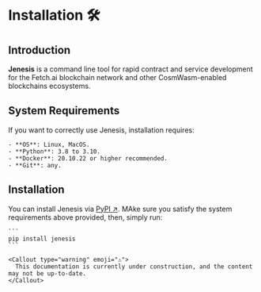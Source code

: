 
# Installation 🛠️

## Introduction

**Jenesis** is a command line tool for rapid contract and service development for the Fetch.ai blockchain network and other CosmWasm-enabled blockchains ecosystems.

## System Requirements

If you want to correctly use Jenesis, installation requires:

    - **OS**: Linux, MacOS.
    - **Python**: 3.8 to 3.10.
    - **Docker**: 20.10.22 or higher recommended.
    - **Git**: any.

## Installation

You can install Jenesis via [PyPI ↗️](https://pypi.org/project/jenesis/). MAke sure you satisfy the system requirements above provided, then, simply run:

    ```
    pip install jenesis
    ```

    <Callout type="warning" emoji="⚠️">
      This documentation is currently under construction, and the content may not be up-to-date.
    </Callout>

